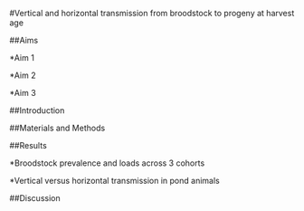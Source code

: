
#Vertical and horizontal transmission from broodstock to progeny at harvest age

##Aims

*Aim 1

*Aim 2

*Aim 3

##Introduction


##Materials and Methods

##Results

*Broodstock prevalence and loads across 3 cohorts

*Vertical versus horizontal transmission in pond animals

##Discussion